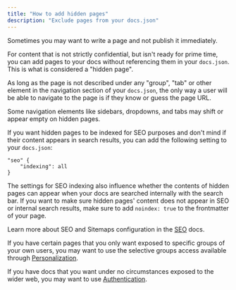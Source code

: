 ```yaml
---
title: "How to add hidden pages"
description: "Exclude pages from your docs.json"
---
```


Sometimes you may want to write a page and not publish it immediately.

For content that is not strictly confidential, but isn't ready for prime time, you can add pages to your docs without referencing them in your `docs.json`. This is what is considered a "hidden page".

As long as the page is not described under any "group", "tab" or other element in the navigation section of your `docs.json`, the only way a user will be able to navigate to the page is if they know or guess the page URL.

<Note>
Some navigation elements like sidebars, dropdowns, and tabs may shift or appear empty on hidden pages.
</Note>

If you want hidden pages to be indexed for SEO purposes and don't mind if their content appears in search results, you can add the following setting to your `docs.json`:

```
"seo" {
    "indexing": all
}
```

The settings for SEO indexing also influence whether the contents of hidden pages can appear when your docs are searched internally with the search bar. If you want to make sure hidden pages' content does not appear in SEO or internal search results, make sure to add `noindex: true` to the frontmatter of your page.

Learn more about SEO and Sitemaps configuration in the [SEO](https://mintlify.com/docs/settings/seo#sitemaps) docs.


If you have certain pages that you only want exposed to specific groups of your own users, you may want to use the selective groups access available through [Personalization](https://mintlify.com/docs/settings/authentication-personalization/personalization#showing-hiding-pages).

If you have docs that you want under no circumstances exposed to the wider web, you may want to use [Authentication](https://mintlify.com/docs/settings/authentication-personalization/authentication).
